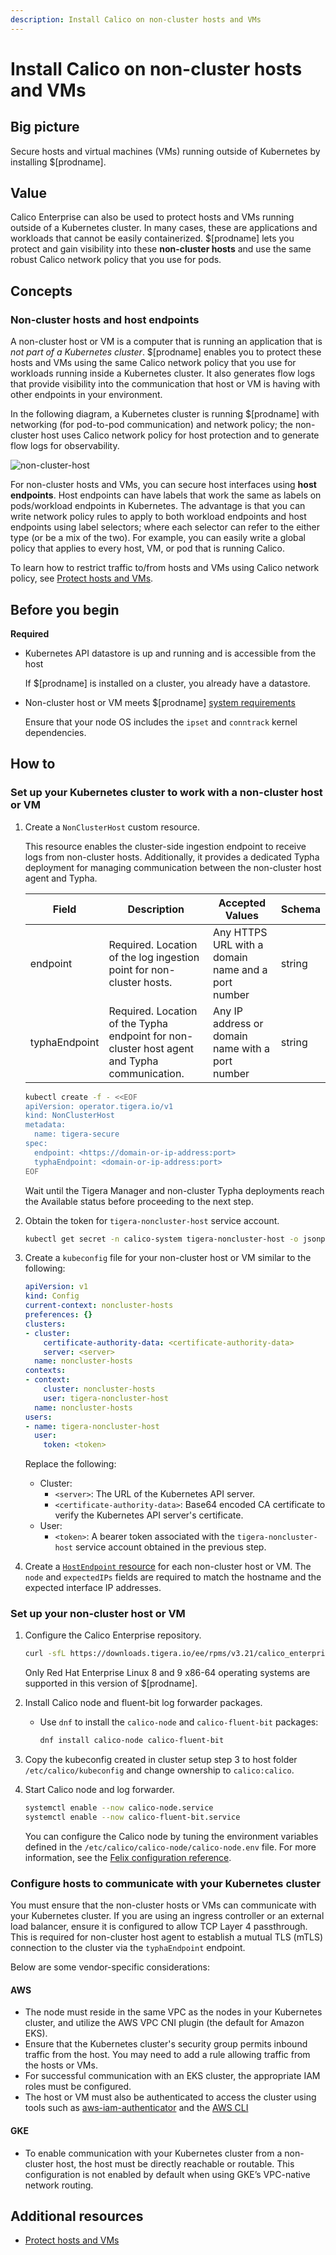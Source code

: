 ```yaml
---
description: Install Calico on non-cluster hosts and VMs
---
```


# Install Calico on non-cluster hosts and VMs

## Big picture

Secure hosts and virtual machines (VMs) running outside of Kubernetes by installing $[prodname].

## Value

Calico Enterprise can also be used to protect hosts and VMs running outside of a Kubernetes cluster. In many cases, these are applications and workloads that cannot be easily containerized. $[prodname] lets you protect and gain visibility into these **non-cluster hosts** and use the same robust Calico network policy that you use for pods.

## Concepts

### Non-cluster hosts and host endpoints

A non-cluster host or VM is a computer that is running an application that is _not part of a Kubernetes cluster_. $[prodname] enables you to protect these hosts and VMs using the same Calico network policy that you use for workloads running inside a Kubernetes cluster. It also generates flow logs that provide visibility into the communication that host or VM is having with other endpoints in your environment.

In the following diagram, a Kubernetes cluster is running $[prodname] with networking (for pod-to-pod communication) and network policy; the non-cluster host uses Calico network policy for host protection and to generate flow logs for observability.

![non-cluster-host](/img/calico-enterprise/non-cluster-host.png)

For non-cluster hosts and VMs, you can secure host interfaces using **host endpoints**. Host endpoints can have labels that work the same as labels on pods/workload endpoints in Kubernetes. The advantage is that you can write network policy rules to apply to both workload endpoints and host endpoints using label selectors; where each selector can refer to the either type (or be a mix of the two). For example, you can easily write a global policy that applies to every host, VM, or pod that is running Calico.

To learn how to restrict traffic to/from hosts and VMs using Calico network policy, see [Protect hosts and VMs](../../network-policy/hosts/protect-hosts.mdx).

## Before you begin

**Required**

- Kubernetes API datastore is up and running and is accessible from the host

  If $[prodname] is installed on a cluster, you already have a datastore.

- Non-cluster host or VM meets $[prodname] [system requirements](../install-on-clusters/requirements.mdx)

  Ensure that your node OS includes the `ipset` and `conntrack` kernel dependencies.

## How to

### Set up your Kubernetes cluster to work with a non-cluster host or VM

1. Create a `NonClusterHost` custom resource.

    This resource enables the cluster-side ingestion endpoint to receive logs from non-cluster hosts. Additionally, it provides a dedicated Typha deployment for managing communication between the non-cluster host agent and Typha.

    | Field         | Description                                                          | Accepted Values                                                          | Schema |
    | ------------- | -------------------------------------------------------------------- | ------------------------------------------------------------------------ | ------ |
    | endpoint      | Required. Location of the log ingestion point for non-cluster hosts. | Any HTTPS URL with a domain name and a port number                       | string |
    | typhaEndpoint | Required. Location of the Typha endpoint for non-cluster host agent and Typha communication. | Any IP address or domain name with a port number | string |

    ```bash
    kubectl create -f - <<EOF
    apiVersion: operator.tigera.io/v1
    kind: NonClusterHost
    metadata:
      name: tigera-secure
    spec:
      endpoint: <https://domain-or-ip-address:port>
      typhaEndpoint: <domain-or-ip-address:port>
    EOF
    ```

    Wait until the Tigera Manager and non-cluster Typha deployments reach the Available status before proceeding to the next step.

2. Obtain the token for `tigera-noncluster-host` service account.

    ```bash
    kubectl get secret -n calico-system tigera-noncluster-host -o jsonpath='{.data.token}' | base64 --decode
    ```

3. Create a `kubeconfig` file for your non-cluster host or VM similar to the following:

    ```yaml
    apiVersion: v1
    kind: Config
    current-context: noncluster-hosts
    preferences: {}
    clusters:
    - cluster:
        certificate-authority-data: <certificate-authority-data>
        server: <server>
      name: noncluster-hosts
    contexts:
    - context:
        cluster: noncluster-hosts
        user: tigera-noncluster-host
      name: noncluster-hosts
    users:
    - name: tigera-noncluster-host
      user:
        token: <token>
    ```

    Replace the following:
    - Cluster:
      - `<server>`: The URL of the Kubernetes API server.
      - `<certificate-authority-data>`: Base64 encoded CA certificate to verify the Kubernetes API server's certificate.
    - User:
      - `<token>`: A bearer token associated with the `tigera-noncluster-host` service account obtained in the previous step.

4. Create a [`HostEndpoint` resource](../../reference/host-endpoints/overview.mdx) for each non-cluster host or VM. The `node` and `expectedIPs` fields are required to match the hostname and the expected interface IP addresses.

### Set up your non-cluster host or VM

1. Configure the Calico Enterprise repository.

    ```bash
    curl -sfL https://downloads.tigera.io/ee/rpms/v3.21/calico_enterprise.repo -o /etc/yum.repos.d/calico-enterprise.repo
    ```

    Only Red Hat Enterprise Linux 8 and 9 x86-64 operating systems are supported in this version of $[prodname].

1. Install Calico node and fluent-bit log forwarder packages.

    - Use `dnf` to install the `calico-node` and `calico-fluent-bit` packages:

      ```bash
      dnf install calico-node calico-fluent-bit
      ```

1. Copy the kubeconfig created in cluster setup step 3 to host folder `/etc/calico/kubeconfig` and change ownership to `calico:calico`.

1. Start Calico node and log forwarder.

    ```bash
    systemctl enable --now calico-node.service
    systemctl enable --now calico-fluent-bit.service
    ```

    You can configure the Calico node by tuning the environment variables defined in the `/etc/calico/calico-node/calico-node.env` file. For more information, see the [Felix configuration reference](../../reference/resources/felixconfig.mdx).

### Configure hosts to communicate with your Kubernetes cluster

You must ensure that the non-cluster hosts or VMs can communicate with your Kubernetes cluster. If you are using an ingress controller or an external load balancer, ensure it is configured to allow TCP Layer 4 passthrough. This is required for non-cluster host agent to establish a mutual TLS (mTLS) connection to the cluster via the `typhaEndpoint` endpoint.

Below are some vendor-specific considerations:

#### AWS

- The node must reside in the same VPC as the nodes in your Kubernetes cluster, and utilize the AWS VPC CNI plugin (the default for Amazon EKS).
- Ensure that the Kubernetes cluster's security group permits inbound traffic from the host. You may need to add a rule allowing traffic from the hosts or VMs.
- For successful communication with an EKS cluster, the appropriate IAM roles must be configured.
- The host or VM must also be authenticated to access the cluster using tools such as [aws-iam-authenticator](https://docs.aws.amazon.com/eks/latest/userguide/install-aws-iam-authenticator.html) and the [AWS CLI](https://docs.aws.amazon.com/cli/latest/userguide/cli-chap-install.html)

#### GKE

- To enable communication with your Kubernetes cluster from a non-cluster host, the host must be directly reachable or routable. This configuration is not enabled by default when using GKE’s VPC-native network routing.

## Additional resources

- [Protect hosts and VMs](../../network-policy/hosts/protect-hosts.mdx)
